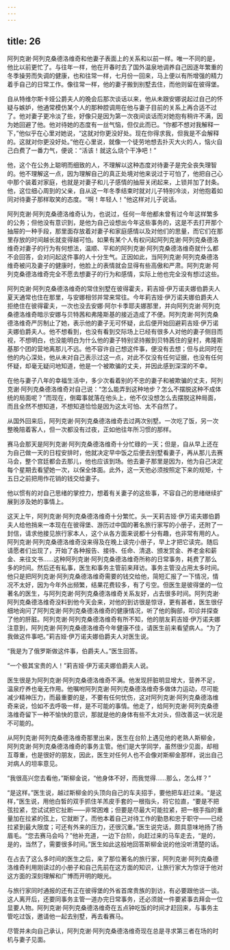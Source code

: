 ```yaml
---
---
---
```

title: 26
---




阿列克谢·阿列克桑德洛维奇和他妻子表面上的关系和以前一样。唯一不同的是，他比以前更忙了。与往年一样，他在开春时去了国外温泉地调养自己因逐年繁重的冬季操劳而失调的健康，也和往常一样，七月份一回来，马上便以有所增强的精力着手自己的日常工作。像往常一样，他的妻子搬到别墅去住，而他则留在彼得堡。

自从特维尔斯卡娅公爵夫人的晚会后那次谈话以来，他从未跟安娜说起过自己的怀疑与嫉妒，他通常模仿某个人的那种腔调用在他与妻子目前的关系上再合适不过了。他对妻子更冷淡了些，好像只是因为第一次夜间谈话而对她抱有稍许不满，因为她回避了他。他对待她的态度有一丝气恼，但仅此而已。“你都不想对我解释一下，”他似乎在心里对她说，“这就对你更没好处。现在你得求我，但我是不会解释的。这就对你更没好处。”他在心里说，就像一个徒劳地想去扑灭大火的人，恼火自己白费了一番力气，便说：“活该！就这么烧个干净吧！”

他，这个在公务上聪明而细致的人，不理解以这种态度对待妻子是完全丧失理智的。他不理解这一点，因为理解自己的真正处境对他来说过于可怕了，他把自己心中那个装着对家庭，也就是对妻子和儿子感情的抽屉关闭起来，上锁并加了封条。他，这位细心周到的父亲，自从这一年冬季结束时就对儿子特别冷淡，对他抱着如同对待妻子那样取笑的态度。“啊！年轻人！”他这样对儿子说话。

阿列克谢·阿列克桑德洛维奇认为，也说过，任何一年他都未曾有过今年这样繁多的公务；但他没有意识到，是他为自己设想出今年这些事务的，这是不去打开那个抽屉的一种手段，那里面存放着对妻子和家庭感情以及对他们的思量，而它们在那里存放的时间越长就变得越可怕。如果有某个人有权问起阿列克谢·阿列克桑德洛维奇对妻子的行为有何想法，温顺、平和的阿列克谢·阿列克桑德洛维奇就什么都不会回答，会对问起这件事的人十分生气。正因如此，当阿列克谢·阿列克桑德洛维奇被问及妻子的健康时，他脸上的表情就会显得有些高傲和严肃。阿列克谢·阿列克桑德洛维奇完全不愿去想妻子的行为和感情，实际上他也完全没有想过这些。

阿列克谢·阿列克桑德洛维奇的常住别墅在彼得霍夫，莉吉娅·伊万诺夫娜伯爵夫人夏天通常也住在那里，与安娜相邻并常来常往。今年莉吉娅·伊万诺夫娜伯爵夫人拒绝住在彼得霍夫，一次也没去安娜·阿尔卡季耶夫娜那里，并向阿列克谢·阿列克桑德洛维奇暗示安娜与贝特茜和弗隆斯基的接近造成了不便。阿列克谢·阿列克桑德洛维奇严厉制止了她，表示他的妻子无可怀疑，此后便开始回避莉吉娅·伊万诺夫娜伯爵夫人。他不想看到，也没有看到交际场上已经有很多人对他的妻子侧目而视，不想明白，也没能明白为什么他的妻子特别坚持搬到贝特茜住的皇村，弗隆斯基那个团的营地离那儿不远。他不容许自己想这件事，便没有去想；但与此同时在他的内心深处，他从未对自己表示过这一点，对此不仅没有任何证据，也没有任何怀疑，却毫无疑问地知道，他是一个被欺骗的丈夫，并因此感到深深的不幸。

在他与妻子八年的幸福生活中，多少次看着别的不忠的妻子和被欺骗的丈夫，阿列克谢·阿列克桑德洛维奇对自己说：“怎么能弄到这种地步？怎么不摆脱这种不成体统的局面呢？”而现在，倒霉事就落在他头上，他不仅没想怎么去摆脱这种局面，而且全然不想知道，不想知道恰恰是因为这太可怕、太不自然了。

从国外回来后，阿列克谢·阿列克桑德洛维奇去过两次别墅。一次吃了饭，另一次整晚陪着客人，但一次都没有过夜，正如他往年所习惯的那样。

赛马会那天是阿列克谢·阿列克桑德洛维奇十分忙碌的一天；但是，自从早上还在为自己做一天的日程安排时，他就决定早中饭之后便去别墅看妻子，再从那儿去赛马会，整个宫廷都会去那儿，他也应该到场。他去妻子那里是因为，他为自己决定每个星期去看望她一次，以保全体面。此外，这一天他必须按照定下来的规矩，十五日之前把用作花销的钱交给妻子。

他以惯有的对自己思绪的掌控力，想着有关妻子的这些事，不容自己的思绪继续扩展到涉及她的事情上。

这天上午，阿列克谢·阿列克桑德洛维奇十分繁忙。头一天莉吉娅·伊万诺夫娜伯爵夫人给他捎来一本现在在彼得堡、游历过中国的著名旅行家写的小册子，还附了一封信，请求他接见旅行家本人，这个从各方面来说都十分有趣，也非常有用的人。阿列克谢·阿列克桑德洛维奇没来得及在晚上读完小册子，早上才把它读完。随后请愿者们出现了，开始了各种报告、接待、任命、清退、颁发赏金、养老金和薪金、来往文书……这种阿列克谢·阿列克桑德洛维奇所称的日常事务，耗费了那么多的时间。然后还有私事，医生和事务主管前来拜访。事务主管没占用太多时间。他只是把阿列克谢·阿列克桑德洛维奇需要的钱交给他，简短汇报了一下情况，情况不太好，因为今年外出频繁，结果花费较多，有了亏空。但医生是彼得堡的一位著名的医生，与阿列克谢·阿列克桑德洛维奇关系友好，占去很多时间。阿列克谢·阿列克桑德洛维奇没料到他今天会来，对他的到访很是惊讶，更有甚者，医生很仔细地询问了阿列克谢·阿列克桑德洛维奇的健康情况，听了他的胸部，叩诊并探查了他的肝脏。阿列克谢·阿列克桑德洛维奇有所不知，他的朋友莉吉娅·伊万诺夫娜注意到，阿列克谢·阿列克桑德洛维奇今年健康不佳，请医生前来看望病人。“为了我做这件事吧。”莉吉娅·伊万诺夫娜伯爵夫人对医生说。

“我是为了俄罗斯做这件事，伯爵夫人。”医生回答。

“一个极其宝贵的人！”莉吉娅·伊万诺夫娜伯爵夫人说。

医生很是为阿列克谢·阿列克桑德洛维奇不满。他发现肝脏明显增大，营养不足，温泉疗养也毫无作用。他嘱咐阿列克谢·阿列克桑德洛维奇多做体力运动，尽可能减少精神压力，而最重要的是，不要有任何忧伤，这对阿列克谢·阿列克桑德洛维奇来说，恰如不去呼吸一样，是不可能的事情。他走了，给阿列克谢·阿列克桑德洛维奇留下一种不愉快的意识，那就是他的身体有些不太对头，但改善这一状况是不可能的。

从阿列克谢·阿列克桑德洛维奇那里出来，医生在台阶上遇见他的老熟人斯柳金，阿列克谢·阿列克桑德洛维奇的事务主管。他们是大学同学，虽然很少见面，却相互尊重，也是很好的朋友，因此，医生对任何人也不会像对斯柳金那样，说出自己对病人的坦率意见。

“我很高兴您去看他，”斯柳金说，“他身体不好，而我觉得……那么，怎么样？”

“是这样。”医生说，越过斯柳金的头顶向自己的车夫招手，要他把车赶过来。“是这样，”医生说，用他白皙的双手抓住羊羔皮手套的一根指头，将它拉直，“要是不把弦拉紧，您试试把它扯断——非常困难；但要是尽最大可能拉紧，把一根手指的重量加在拉紧的弦上，它就断了。而他本着自己对待工作的勤恳和忠于职守——已经拉紧到最大限度；可还有外来的压力，还很沉重。”医生说完话，颇具意味地扬了扬眉毛。“您去赛马会吗？”他补充道，一边下台阶，向赶过来的马车走去，“是的，是的，当然了，需要很多时间。”医生如此这般地回答斯柳金说的他没听清楚的话。

在占去了这么多时间的医生之后，来了那位著名的旅行家，阿列克谢·阿列克桑德洛维奇利用刚读过的小册子和自己先前在这方面的知识，让旅行家大为惊讶于他对这方面的深刻理解和广博而开明的眼光。

与旅行家同时通报的还有正在彼得堡的外省首席贵族的到访，有必要跟他谈一谈。这人离开后，还要同事务主管一道办完日常事务，还必须就一件要紧事去拜会一位显要人物。阿列克谢·阿列克桑德洛维奇在五点钟吃饭的时间才赶回来，与事务主管吃过饭，邀请他一起去别墅，再去看赛马。

尽管并未向自己承认，阿列克谢·阿列克桑德洛维奇现在总是寻求第三者在场的时机与妻子见面。